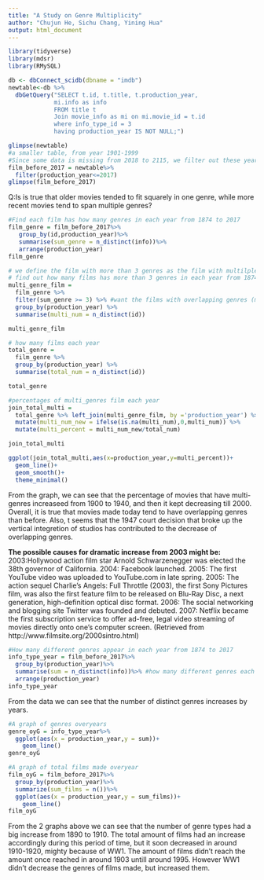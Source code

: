 ```yaml
---
title: "A Study on Genre Multiplicity"
author: "Chujun He, Sichu Chang, Yining Hua"
output: html_document
---
```

```r
library(tidyverse)
library(mdsr)
library(RMySQL)
```

```r
db <- dbConnect_scidb(dbname = "imdb")
newtable<-db %>%
  dbGetQuery("SELECT t.id, t.title, t.production_year,
             mi.info as info
             FROM title t
             Join movie_info as mi on mi.movie_id = t.id
             where info_type_id = 3
             having production_year IS NOT NULL;")
```

```r
glimpse(newtable)
#a smaller table, from year 1901-1999 
#Since some data is missing from 2018 to 2115, we filter out these years' data
film_before_2017 = newtable%>%
  filter(production_year<=2017)
glimpse(film_before_2017)
```

Q:Is is true that older movies tended to fit squarely in one genre, while more recent movies tend to span multiple genres?

```r
#Find each film has how many genres in each year from 1874 to 2017
film_genre = film_before_2017%>%
   group_by(id,production_year)%>%
   summarise(sum_genre = n_distinct(info))%>%
   arrange(production_year)
film_genre
```

```r
# we define the film with more than 3 genres as the film with multilple genres and 
# find out how many films has more than 3 genres in each year from 1874 to 2017
multi_genre_film = 
  film_genre %>% 
  filter(sum_genre >= 3) %>% #want the films with overlapping genres (more than 3)
  group_by(production_year) %>% 
  summarise(multi_num = n_distinct(id))

multi_genre_film
```

```r
# how many films each year
total_genre = 
  film_genre %>% 
  group_by(production_year) %>% 
  summarise(total_num = n_distinct(id))

total_genre
```


```r
#percentages of multi_genres film each year
join_total_multi = 
  total_genre %>% left_join(multi_genre_film, by ='production_year') %>%
  mutate(multi_num_new = ifelse(is.na(multi_num),0,multi_num)) %>%
  mutate(multi_percent = multi_num_new/total_num)

join_total_multi
```

```r
ggplot(join_total_multi,aes(x=production_year,y=multi_percent))+
  geom_line()+
  geom_smooth()+
  theme_minimal()
```

From the graph, we can see that the percentage of movies that have multi-genres increaseed from 1900 to 1940, and then it kept decreasing till 2000. 
Overall, it is true that movies made today tend to have overlapping genres than before. Also, t seems that the 1947 court decision that broke up the vertical integretion of studios has contributed to the decrease of overlapping genres.

**The possible causes for dramatic increase from 2003 might be:**
2003:Hollywood action film star Arnold Schwarzenegger was elected the 38th governor of California.
2004: Facebook launched.
2005: The first YouTube video was uploaded to YouTube.com in late spring.
2005: The action sequel Charlie's Angels: Full Throttle (2003), the first Sony Pictures film, was also the first feature film to be released on Blu-Ray Disc, a next generation, high-definition optical disc format. 
2006: The social networking and blogging site Twitter was founded and debuted.
2007: Netflix became the first subscription service to offer ad-free, legal video streaming of movies directly onto one’s computer screen.
(Retrieved from http://www.filmsite.org/2000sintro.html)

```r
#How many different genres appear in each year from 1874 to 2017 
info_type_year = film_before_2017%>%
  group_by(production_year)%>%
  summarise(sum = n_distinct(info))%>% #how many different genres each year
  arrange(production_year)
info_type_year
```

From the data we can see that the number of distinct genres increases by years.

```r
#A graph of genres overyears
genre_oyG = info_type_year%>%
  ggplot(aes(x = production_year,y = sum))+
    geom_line()
genre_oyG
```


```r
#A graph of total films made overyear
film_oyG = film_before_2017%>%
  group_by(production_year)%>%
  summarize(sum_films = n())%>%
  ggplot(aes(x = production_year,y = sum_films))+
    geom_line()
film_oyG
```

From the 2 graphs above we can see that the number of genre types had a big increase from 1890 to 1910. The total amount of films had an increase accordingly during this period of time, but it soon decreased in around 1910-1920, mighty because of WW1. The amount of films didn't reach the amount once reached in around 1903 untill around 1995. However WW1 didn't decrease the genres of films made, but increased them.

